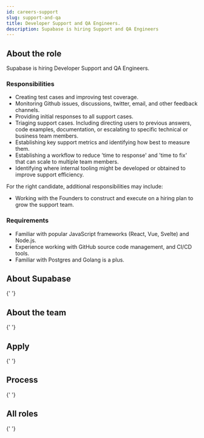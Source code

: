 ```yaml
---
id: careers-support
slug: support-and-qa
title: Developer Support and QA Engineers.
description: Supabase is hiring Support and QA Engineers
---
```



<Freeze />

## About the role

Supabase is hiring Developer Support and QA Engineers.

### Responsibilities

- Creating test cases and improving test coverage.
- Monitoring Github issues, discussions, twitter, email, and other feedback channels.
- Providing initial responses to all support cases.
- Triaging support cases. Including directing users to previous answers, code examples, documentation, or escalating to specific technical or business team members.
- Establishing key support metrics and identifying how best to measure them.
- Establishing a workflow to reduce 'time to response' and 'time to fix' that can scale to multiple team members.
- Identifying where internal tooling might be developed or obtained to improve support efficiency.

For the right candidate, additional responsibilities may include:

- Working with the Founders to construct and execute on a hiring plan to grow the support team.

### Requirements

- Familiar with popular JavaScript frameworks (React, Vue, Svelte) and Node.js.
- Experience working with GitHub source code management, and CI/CD tools.
- Familiar with Postgres and Golang is a plus.

## About Supabase

<About />{' '}

## About the team

<Team />{' '}

## Apply

<Apply />{' '}

## Process

<Process />{' '}

## All roles

<Roles />{' '}
